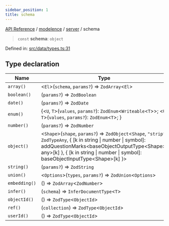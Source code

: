 ```yaml
---
sidebar_position: 1
title: schema
---
```


[API Reference](/api-reference/modelence/server/variables/../../../index) / [modelence](/api-reference/modelence/server/variables/../../index) / [server](/api-reference/modelence/server/variables/../index) / schema

> `const` **schema**: `object`

Defined in: [src/data/types.ts:31](https://github.com/modelence/modelence/blob/7d5ab6803a03a590fa9ba44d3ce0544ecf5463af/packages/modelence/src/data/types.ts#L31)

## Type declaration

| Name | Type | Default value | Defined in |
| ------ | ------ | ------ | ------ |
| <a id="array"></a> `array()` | \<`El`\>(`schema`, `params?`) => `ZodArray`\<`El`\> | `schemaArray` | [src/data/types.ts:36](https://github.com/modelence/modelence/blob/7d5ab6803a03a590fa9ba44d3ce0544ecf5463af/packages/modelence/src/data/types.ts#L36) |
| <a id="boolean"></a> `boolean()` | (`params?`) => `ZodBoolean` | `schemaBoolean` | [src/data/types.ts:35](https://github.com/modelence/modelence/blob/7d5ab6803a03a590fa9ba44d3ce0544ecf5463af/packages/modelence/src/data/types.ts#L35) |
| <a id="date"></a> `date()` | (`params?`) => `ZodDate` | `schemaDate` | [src/data/types.ts:34](https://github.com/modelence/modelence/blob/7d5ab6803a03a590fa9ba44d3ce0544ecf5463af/packages/modelence/src/data/types.ts#L34) |
| <a id="enum"></a> `enum()` | \{\<`U`, `T`\>(`values`, `params?`): `ZodEnum`\<`Writeable`\<`T`\>\>; \<`U`, `T`\>(`values`, `params?`): `ZodEnum`\<`T`\>; \} | `schemaEnum` | [src/data/types.ts:38](https://github.com/modelence/modelence/blob/7d5ab6803a03a590fa9ba44d3ce0544ecf5463af/packages/modelence/src/data/types.ts#L38) |
| <a id="number"></a> `number()` | (`params?`) => `ZodNumber` | `schemaNumber` | [src/data/types.ts:33](https://github.com/modelence/modelence/blob/7d5ab6803a03a590fa9ba44d3ce0544ecf5463af/packages/modelence/src/data/types.ts#L33) |
| <a id="object"></a> `object()` | \<`Shape`\>(`shape`, `params?`) => `ZodObject`\<`Shape`, `"strip"`, `ZodTypeAny`, \{ \[k in string \| number \| symbol\]: addQuestionMarks\<baseObjectOutputType\<Shape\>, any\>\[k\] \}, \{ \[k in string \| number \| symbol\]: baseObjectInputType\<Shape\>\[k\] \}\> | `schemaObject` | [src/data/types.ts:37](https://github.com/modelence/modelence/blob/7d5ab6803a03a590fa9ba44d3ce0544ecf5463af/packages/modelence/src/data/types.ts#L37) |
| <a id="string"></a> `string()` | (`params?`) => `ZodString` | `schemaString` | [src/data/types.ts:32](https://github.com/modelence/modelence/blob/7d5ab6803a03a590fa9ba44d3ce0544ecf5463af/packages/modelence/src/data/types.ts#L32) |
| <a id="union"></a> `union()` | \<`Options`\>(`types`, `params?`) => `ZodUnion`\<`Options`\> | - | [src/data/types.ts:51](https://github.com/modelence/modelence/blob/7d5ab6803a03a590fa9ba44d3ce0544ecf5463af/packages/modelence/src/data/types.ts#L51) |
| `embedding()` | () => `ZodArray`\<`ZodNumber`\> | - | [src/data/types.ts:39](https://github.com/modelence/modelence/blob/7d5ab6803a03a590fa9ba44d3ce0544ecf5463af/packages/modelence/src/data/types.ts#L39) |
| `infer()` | (`schema`) => `InferDocumentType`\<`T`\> | - | [src/data/types.ts:52](https://github.com/modelence/modelence/blob/7d5ab6803a03a590fa9ba44d3ce0544ecf5463af/packages/modelence/src/data/types.ts#L52) |
| `objectId()` | () => `ZodType`\<`ObjectId`\> | - | [src/data/types.ts:42](https://github.com/modelence/modelence/blob/7d5ab6803a03a590fa9ba44d3ce0544ecf5463af/packages/modelence/src/data/types.ts#L42) |
| `ref()` | (`collection`) => `ZodType`\<`ObjectId`\> | - | [src/data/types.ts:48](https://github.com/modelence/modelence/blob/7d5ab6803a03a590fa9ba44d3ce0544ecf5463af/packages/modelence/src/data/types.ts#L48) |
| `userId()` | () => `ZodType`\<`ObjectId`\> | - | [src/data/types.ts:45](https://github.com/modelence/modelence/blob/7d5ab6803a03a590fa9ba44d3ce0544ecf5463af/packages/modelence/src/data/types.ts#L45) |
